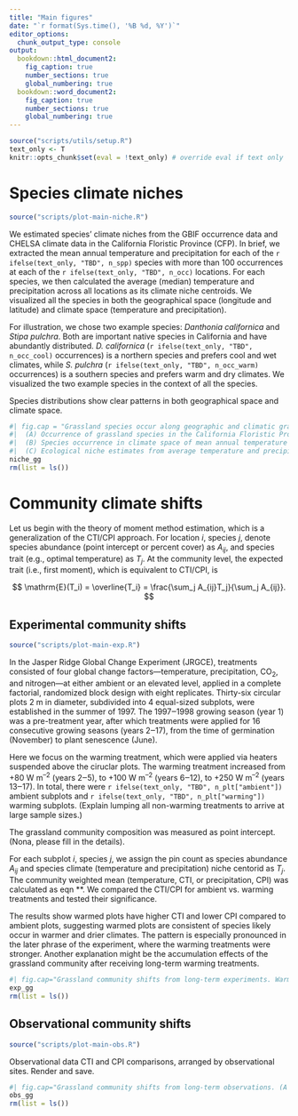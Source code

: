 ```yaml
---
title: "Main figures"
date: "`r format(Sys.time(), '%B %d, %Y')`"
editor_options: 
  chunk_output_type: console
output:
  bookdown::html_document2: 
    fig_caption: true
    number_sections: true
    global_numbering: true
  bookdown::word_document2: 
    fig_caption: true
    number_sections: true
    global_numbering: true
---
```


```r
source("scripts/utils/setup.R")
text_only <- T
knitr::opts_chunk$set(eval = !text_only) # override eval if text only
```

# Species climate niches

```r
source("scripts/plot-main-niche.R")
```

We estimated species' climate niches from the GBIF occurrence data and CHELSA climate data in the California Floristic Province (CFP). In brief, we extracted the mean annual temperature and precipitation for each of the `r ifelse(text_only, "TBD", n_spp)` species with more than 100 occurrences at each of the `r ifelse(text_only, "TBD", n_occ)` locations. For each species, we then calculated the average (median) temperature and precipitation across all locations as its climate niche centroids. We visualized all the species in both the geographical space (longitude and latitude) and climate space (temperature and precipitation).

For illustration, we chose two example species: *Danthonia californica* and *Stipa pulchra*. Both are important native species in California and have abundantly distributed. *D. californica* (`r ifelse(text_only, "TBD", n_occ_cool)` occurrences) is a northern species and prefers cool and wet climates, while *S. pulchra* (`r ifelse(text_only, "TBD", n_occ_warm)` occurrences) is a southern species and prefers warm and dry climates. We visualized the two example species in the context of all the species.

Species distributions show clear patterns in both geographical space and climate space.

```r
#| fig.cap = "Grassland species occur along geographic and climatic gradients to estimate ecological niches.
#|  (A) Occurrence of grassland species in the California Floristic Province, retrieved from the GBIF data (gray points), highlighting two example species *Danthonia californica* in the north (blue points) and *Stipa pulchra* in the south (red points).
#|  (B) Species occurrence in climate space of mean annual temperature (°C) and annual precipitation (mm), retrieved from the CHELSA data (gray), highlighting the same two example species *Danthonia californica* under cool and wet climates (blue) and *Stipa pulchra* under warm and dry climates (red).
#|  (C) Ecological niche estimates from average temperature and precipitation for each species (median ± standard error, gray), highlighting the two species (blue and red)."
niche_gg
rm(list = ls())
```

# Community climate shifts

Let us begin with the theory of moment method estimation, which is a generalization of the CTI/CPI approach. For location $i$, species $j$, denote species abundance (point intercept or percent cover) as $A_{ij}$, and species trait (e.g., optimal temperature) as $T_j$. At the community level, the expected trait (i.e., first moment), which is equivalent to CTI/CPI, is

$$
\mathrm{E}(T_i) = \overline{T_i} = \frac{\sum_j A_{ij}T_j}{\sum_j A_{ij}}.
$$

## Experimental community shifts

```r
source("scripts/plot-main-exp.R")
```

In the Jasper Ridge Global Change Experiment (JRGCE), treatments consisted of four global change factors---temperature, precipitation, CO~2~, and nitrogen---at either ambient or an elevated level, applied in a complete factorial, randomized block design with eight replicates. Thirty-six circular plots 2 m in diameter, subdivided into 4 equal-sized subplots, were established in the summer of 1997. The 1997‒1998 growing season (year 1) was a pre-treatment year, after which treatments were applied for 16 consecutive growing seasons (years 2‒17), from the time of germination (November) to plant senescence (June).

Here we focus on the warming treatment, which were applied via heaters suspended above the ciruclar plots. The warming treatment increased from +80 W m^–2^ (years 2‒5), to +100 W m^–2^ (years 6‒12), to +250 W m^–2^ (years 13‒17). In total, there were `r ifelse(text_only, "TBD", n_plt["ambient"])` ambient subplots and `r ifelse(text_only, "TBD", n_plt["warming"])` warming subplots. (Explain lumping all non-warming treatments to arrive at large sample sizes.)

The grassland community composition was measured as point intercept. (Nona, please fill in the details).

For each subplot $i$, species $j$, we assign the pin count as species abundance $A_{ij}$ and species climate (temperature and precipitation) niche centorid as $T_j$. The community weighted mean (temperature, CTI, or precipitation, CPI) was calculated as eqn **. We compared the CTI/CPI for ambient vs. warming treatments and tested their significance. 

The results show warmed plots have higher CTI and lower CPI compared to ambient plots, suggesting warmed plots are consistent of species likely occur in warmer and drier climates. The pattern is especially pronounced in the later phrase of the experiment, where the warming treatments were stronger. Another explanation might be the accumulation effects of the grassland community after receiving long-term warming treatments. 

```r
#| fig.cap="Grassland community shifts from long-term experiments. Warming treatment causes communities to shift dominance to warmer (CTI, °C) and drier (CPI, mm) species in the Jasper Ridge Global Change Experiment (ambient plots in black, warming plots in red, 1998 pre-treatment year, non-parametric two-sample Wilcoxon test, ns: *p* > 0.05, $*$: *p* ≤ 0.05, $**$: *p* ≤ 0.01, $***$: *p* ≤ 0.001). "
exp_gg
rm(list = ls())
```

## Observational community shifts

```r
source("scripts/plot-main-obs.R")
```

Observational data CTI and CPI comparisons, arranged by observational sites. Render and save.

```r
#| fig.cap="Grassland community shifts from long-term observations. (A to K) Consistent with climate warming and drying, grassland communities shift dominance to warmer (CTI) and drier (CPI) species in 11 long-term observational sites across the California Floristic Province (red trend lines by linear regression, significant slopes by *t*-test, *p* < 0.05)."
obs_gg
rm(list = ls())
```
